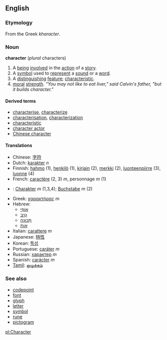 ==English==
===Etymology===
From the Greek ''kharacter''.

===Noun===
'''character''' (''plural'' characters)

#A [[being]] [[involve]]d in the [[action]] of a [[story]].
#A [[symbol]] used to [[represent]] a [[sound]] or a [[word]].
#A [[distinguish]]ing [[feature]]; [[characteristic]].
#[[moral]] [[strength]]. ''"You may not like to eat liver," said Calvin's father, "but it builds character."''

====Derived terms====
*[[characterise]], [[characterize]]
*[[characterisation]], [[characterization]]
*[[characteristic]]
*[[character actor]]
*[[Chinese character]]

====Translations====
*Chinese: [[字符]]
*Dutch: [[karakter]] ''n''
*Finnish: [[hahmo]] (1), [[henkilö]] (1), [[kirjain]] (2), [[merkki]] (2), [[luonteenpiirre]] (3), [[luonne]] (4)
*French: [[caractère]] (2, 3) ''m'', personnage ''m'' (1)
*{{msg:de}}: [[Charakter]] ''m'' (1,3,4); [[Buchstabe]] ''m'' (2)
*Greek: [[χαρακτήρας]] ''m''
*Hebrew:
**[[אופי|אוֹפִי]]
**[[טיב|טִיב]]
**[[תכונה|תְּכוּנָה]]
**[[אות|אוֹת]]
*Italian: [[carattere]] ''m''
*Japanese: [[特性]]
*Korean: [[특성]]
*Portuguese: [[caráter]] ''m''
*Russian: [[характер]] ''m''
*Spanish: [[carácter]] ''m''
*[[Tamil]]: [[ஒழுக்கம்]]

===See also===
*[[codepoint]]
*[[font]]
*[[glyph]]
*[[letter]]
*[[symbol]]
*[[rune]]
*[[pictogram]]

[[pl:Character]]